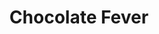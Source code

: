 ---
title: "Chocolate Fever"
subtitle: ""
creator: "Robert Kimmel Smith"
categories: ["cds"]
featuredImage: "../src/assets/images/item/cds/DSC02981-3.png"
views: ["../src/assets/images/item/cds/DSC02981-3.png"]
nextItem: []
---